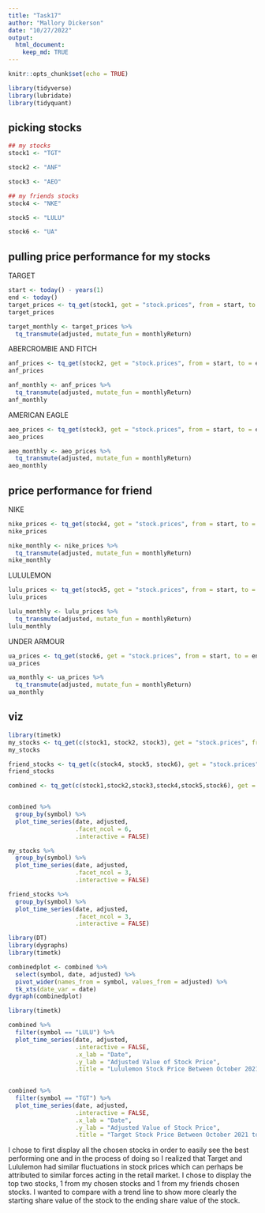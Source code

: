 ```yaml
---
title: "Task17"
author: "Mallory Dickerson"
date: "10/27/2022"
output: 
  html_document:
    keep_md: TRUE
---
```


```r
knitr::opts_chunk$set(echo = TRUE)
```

```r
library(tidyverse)
library(lubridate)
library(tidyquant)
```

## picking stocks

```r
## my stocks
stock1 <- "TGT"

stock2 <- "ANF"

stock3 <- "AEO"

## my friends stocks
stock4 <- "NKE"

stock5 <- "LULU"

stock6 <- "UA"

```


## pulling price performance for my stocks
TARGET
```r
start <- today() - years(1)
end <- today()
target_prices <- tq_get(stock1, get = "stock.prices", from = start, to = end)
target_prices

target_monthly <- target_prices %>%
  tq_transmute(adjusted, mutate_fun = monthlyReturn)


```

ABERCROMBIE AND FITCH
```r
anf_prices <- tq_get(stock2, get = "stock.prices", from = start, to = end)
anf_prices

anf_monthly <- anf_prices %>%
  tq_transmute(adjusted, mutate_fun = monthlyReturn)
anf_monthly
```
AMERICAN EAGLE
```r
aeo_prices <- tq_get(stock3, get = "stock.prices", from = start, to = end)
aeo_prices

aeo_monthly <- aeo_prices %>%
  tq_transmute(adjusted, mutate_fun = monthlyReturn)
aeo_monthly
```
## price performance for friend
NIKE
```r
nike_prices <- tq_get(stock4, get = "stock.prices", from = start, to = end)
nike_prices

nike_monthly <- nike_prices %>%
  tq_transmute(adjusted, mutate_fun = monthlyReturn)
nike_monthly
```
LULULEMON
```r
lulu_prices <- tq_get(stock5, get = "stock.prices", from = start, to = end)
lulu_prices

lulu_monthly <- lulu_prices %>%
  tq_transmute(adjusted, mutate_fun = monthlyReturn)
lulu_monthly
```
UNDER ARMOUR
```r
ua_prices <- tq_get(stock6, get = "stock.prices", from = start, to = end)
ua_prices

ua_monthly <- ua_prices %>%
  tq_transmute(adjusted, mutate_fun = monthlyReturn)
ua_monthly
```
## viz
```r
library(timetk)
my_stocks <- tq_get(c(stock1, stock2, stock3), get = "stock.prices", from = start, to = end)
my_stocks

friend_stocks <- tq_get(c(stock4, stock5, stock6), get = "stock.prices", from = start, to = end)
friend_stocks

combined <- tq_get(c(stock1,stock2,stock3,stock4,stock5,stock6), get = "stock.prices", from = start, to = end)


combined %>%
  group_by(symbol) %>%
  plot_time_series(date, adjusted, 
                   .facet_ncol = 6,
                   .interactive = FALSE)

my_stocks %>%
  group_by(symbol) %>%
  plot_time_series(date, adjusted, 
                   .facet_ncol = 3,
                   .interactive = FALSE)

friend_stocks %>%
  group_by(symbol) %>%
  plot_time_series(date, adjusted, 
                   .facet_ncol = 3,
                   .interactive = FALSE)

library(DT)
library(dygraphs)
library(timetk)

combinedplot <- combined %>%
  select(symbol, date, adjusted) %>%
  pivot_wider(names_from = symbol, values_from = adjusted) %>%
  tk_xts(date_var = date)
dygraph(combinedplot)
```

```r
library(timetk)

combined %>%
  filter(symbol == "LULU") %>%
  plot_time_series(date, adjusted, 
                   .interactive = FALSE,
                   .x_lab = "Date",
                   .y_lab = "Adjusted Value of Stock Price",
                   .title = "Lululemon Stock Price Between October 2021 to October 2022")
  

```
```r
combined %>%
  filter(symbol == "TGT") %>%
  plot_time_series(date, adjusted,
                   .interactive = FALSE,
                   .x_lab = "Date",
                   .y_lab = "Adjusted Value of Stock Price",
                   .title = "Target Stock Price Between October 2021 to October 2022")
```

I chose to first display all the chosen stocks in order to easily see the best performing one and 
in the process of doing so I realized that Target and Lululemon had similar fluctuations in stock prices which can
perhaps be attributed to similar forces acting in the retail market. I chose to display the top two stocks, 1 from
my chosen stocks and 1 from my friends chosen stocks. I wanted to compare with a trend line to show more clearly 
the starting share value of the stock to the ending share value of the stock.
